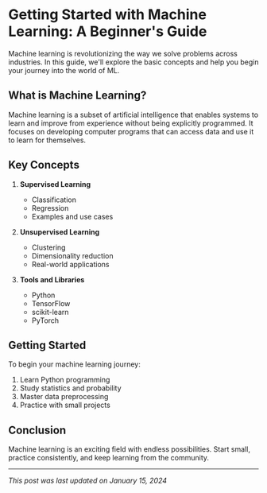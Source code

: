 # Getting Started with Machine Learning: A Beginner's Guide

Machine learning is revolutionizing the way we solve problems across industries. In this guide, we'll explore the basic concepts and help you begin your journey into the world of ML.

## What is Machine Learning?

Machine learning is a subset of artificial intelligence that enables systems to learn and improve from experience without being explicitly programmed. It focuses on developing computer programs that can access data and use it to learn for themselves.

## Key Concepts

1. **Supervised Learning**

   - Classification
   - Regression
   - Examples and use cases

2. **Unsupervised Learning**

   - Clustering
   - Dimensionality reduction
   - Real-world applications

3. **Tools and Libraries**
   - Python
   - TensorFlow
   - scikit-learn
   - PyTorch

## Getting Started

To begin your machine learning journey:

1. Learn Python programming
2. Study statistics and probability
3. Master data preprocessing
4. Practice with small projects

## Conclusion

Machine learning is an exciting field with endless possibilities. Start small, practice consistently, and keep learning from the community.

---

_This post was last updated on January 15, 2024_
